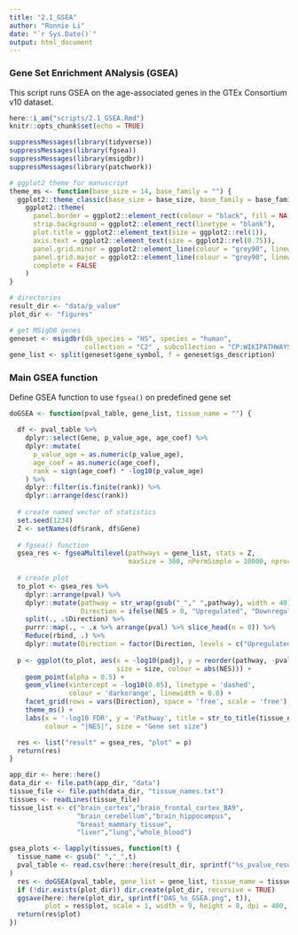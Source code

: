 ```yaml
---
title: "2.1_GSEA"
author: "Ronnie Li"
date: "`r Sys.Date()`"
output: html_document
---
```


### Gene Set Enrichment ANalysis (GSEA)

This script runs GSEA on the age-associated genes in the GTEx 
Consortium v10 dataset.

```r
here::i_am("scripts/2.1_GSEA.Rmd")
knitr::opts_chunk$set(echo = TRUE)

suppressMessages(library(tidyverse))
suppressMessages(library(fgsea))
suppressMessages(library(msigdbr))
suppressMessages(library(patchwork))

# ggplot2 theme for manuscript
theme_ms <- function(base_size = 14, base_family = "") {
  ggplot2::theme_classic(base_size = base_size, base_family = base_family) +
    ggplot2::theme(
      panel.border = ggplot2::element_rect(colour = "black", fill = NA, linewidth = 1),
      strip.background = ggplot2::element_rect(linetype = "blank"),
      plot.title = ggplot2::element_text(size = ggplot2::rel(1)),
      axis.text = ggplot2::element_text(size = ggplot2::rel(0.75)),
      panel.grid.minor = ggplot2::element_line(colour = "grey90", linewidth = 0.5),
      panel.grid.major = ggplot2::element_line(colour = "grey90", linewidth = 0.5),
      complete = FALSE
    )
}

# directories
result_dir <- "data/p_value"
plot_dir <- "figures"

# get MSigDB genes
geneset <- msigdbr(db_species = "HS", species = "human", 
                   collection = "C2" , subcollection = "CP:WIKIPATHWAYS")
gene_list <- split(geneset$gene_symbol, f = geneset$gs_description)

```

### Main GSEA function
Define GSEA function to use `fgsea()` on predefined gene set

```r

doGSEA <- function(pval_table, gene_list, tissue_name = "") {
  
  df <- pval_table %>%
    dplyr::select(Gene, p_value_age, age_coef) %>%
    dplyr::mutate(
      p_value_age = as.numeric(p_value_age),
      age_coef = as.numeric(age_coef),
      rank = sign(age_coef) * -log10(p_value_age)
    ) %>%
    dplyr::filter(is.finite(rank)) %>%
    dplyr::arrange(desc(rank))
  
  # create named vector of statistics
  set.seed(1234)
  Z <- setNames(df$rank, df$Gene)
  
  # fgsea() function
  gsea_res <- fgseaMultilevel(pathways = gene_list, stats = Z, 
                              maxSize = 300, nPermSimple = 10000, nproc = 1)
  
  # create plot
  to_plot <- gsea_res %>%
    dplyr::arrange(pval) %>%
    dplyr::mutate(pathway = str_wrap(gsub("_"," ",pathway), width = 40),
                  Direction = ifelse(NES > 0, "Upregulated", "Downregulated")) %>%
    split(., .$Direction) %>%
    purrr::map(., ~ .x %>% arrange(pval) %>% slice_head(n = 8)) %>%
    Reduce(rbind, .) %>%
    dplyr::mutate(Direction = factor(Direction, levels = c("Upregulated","Downregulated")))
  
  p <- ggplot(to_plot, aes(x = -log10(padj), y = reorder(pathway, -pval), 
                           size = size, colour = abs(NES))) + 
    geom_point(alpha = 0.5) +
    geom_vline(xintercept = -log10(0.05), linetype = 'dashed', 
               colour = 'darkorange', linewidth = 0.8) +
    facet_grid(rows = vars(Direction), space = 'free', scale = 'free') + 
    theme_ms() +
    labs(x = '-log10 FDR', y = 'Pathway', title = str_to_title(tissue_name),
         colour = "|NES|", size = "Gene set size")

  res <- list("result" = gsea_res, "plot" = p)
  return(res)
}

app_dir <- here::here()
data_dir <- file.path(app_dir, "data")
tissue_file <- file.path(data_dir, "tissue_names.txt")
tissues <- readLines(tissue_file)
tissue_list <- c("brain_cortex","brain_frontal_cortex_BA9",
                 "brain_cerebellum","brain_hippocampus",
                 "breast_mammary_tissue",
                 "liver","lung","whole_blood")

gsea_plots <- lapply(tissues, function(t) {
  tissue_name <- gsub(" ","_",t)
  pval_table <- read.csv(here::here(result_dir, sprintf("%s_pvalue_results.csv", tissue_name)), header = TRUE,   na.strings = c("", "NA", "--", "Inf")
)
  res <- doGSEA(pval_table, gene_list = gene_list, tissue_name = tissue_name)
  if (!dir.exists(plot_dir)) dir.create(plot_dir, recursive = TRUE)
  ggsave(here::here(plot_dir, sprintf("DAS_%s_GSEA.png", t)),
         plot = res$plot, scale = 1, width = 9, height = 8, dpi = 400, bg = 'white')
  return(res$plot)
})


```

